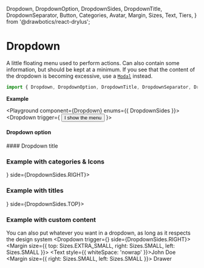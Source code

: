   Dropdown,
  DropdownOption,
  DropdownSides,
  DropdownTitle,
  DropdownSeparator,
  Button,
  Categories,
  Avatar,
  Margin,
  Sizes,
  Text,
  Tiers,
} from '@drawbotics/react-drylus';



# Dropdown
A little floating menu used to perform actions. Can also contain some information, but should be kept at a minimum. If you see that the content of the dropdown is becoming excessive, use a [`Modal`](/components/modal) instead.

```jsx
import { Dropdown, DropdownOption, DropdownTitle, DropdownSeparator, DropdownSides } from '@drawbotics/react-drylus';
```
__Example__

<Playground component={Dropdown} enums={{ DropdownSides }}>
  <Dropdown trigger={
    <Button>I show the menu</Button>
  }>
    <DropdownOption text="First option" />
    <DropdownOption text="Second option" />
    <DropdownOption text="Third option" disabled />
    <DropdownSeparator />
    <DropdownOption text="Fourth option" />
  </Dropdown>
</Playground>

#### Dropdown option
<Playground component={DropdownOption}>
  <DropdownOption text="I'm an option" />
</Playground>

#### Dropdown title
<PropsTable component={DropdownTitle} />

### Example with categories & Icons
<Playground>
  <Dropdown trigger={<Avatar text="MK" />} side={DropdownSides.RIGHT}>
    <DropdownOption text="Alright option" category={Categories.SUCCESS} />
    <DropdownOption text="Not okay" category={Categories.DANGER} icon="alert-circle" />
    <DropdownOption text="Maybe okay" category={Categories.WARNING} />
  </Dropdown>
</Playground>

### Example with titles
<Playground>
  <Dropdown trigger={<Avatar text="MK" />} side={DropdownSides.TOP}>
    <DropdownTitle text="First section" />
    <DropdownOption text="First option" />
    <DropdownOption text="Second option" />
    <DropdownOption text="Third option" />
    <DropdownTitle text="Second section" />
    <DropdownOption text="First option" />
    <DropdownOption text="Second option" disabled />
    <DropdownOption text="Third option" />
  </Dropdown>
</Playground>

### Example with custom content
You can also put whatever you want in a dropdown, as long as it respects the design system
<Playground>
  <Dropdown trigger={<Avatar text="JD" />} side={DropdownSides.RIGHT}>
    <Margin size={{ top: Sizes.EXTRA_SMALL, right: Sizes.SMALL, left: Sizes.SMALL }}>
      <Text style={{ whiteSpace: 'nowrap' }}>John Doe</Text>
    </Margin>
    <Margin size={{ right: Sizes.SMALL, left: Sizes.SMALL }}>
      <Text tier={Tiers.SECONDARY} size={Sizes.SMALL}>Drawer</Text>
    </Margin>
    <DropdownSeparator />
    <DropdownOption text="Settings" />
    <DropdownOption text="Logout" />
  </Dropdown>
</Playground>
